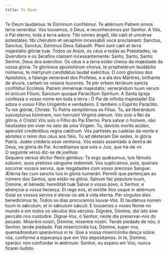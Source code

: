 ```yaml
---
title: Te Deum
---
```


<div class="side-by-side not-content">
  <span>
    Te Deum laudámus: te Dóminum confitémur. Te ætérnum Patrem omnis terra
    venerátur.
  </span>
  <span>
    Vos louvamos, ó Deus, e reconhecemos por Senhor. A Vós, ó Pai eterno, toda a
    terra adora.
  </span>
  <span>
    Tibi omnes ángeli, tibi cæli et univérse potestátes: tibi chérubim et
    séraphim incessábili voce proclámant: Sanctus, Sanctus, Sanctus, Dóminus
    Deus Sábaoth. Pleni sunt cæli et terra majestátis glóriæ tuæ.
  </span>
  <span>
    Todos os Anjos, os céus e todas as Potestades, os Querubins e os Serafins
    clamam incessantemente: Santo, Santo, Santo: Senhor, Deus dos exércitos. Os
    céus e a terra estão cheios da majestade da vossa glória.
  </span>
  <span>
    Te gloriósus apostolórum chorus, te prophetárum laudábilis númerus, te
    mártyrum candidátus laudat exércitus.
  </span>
  <span>
    O coro glorioso dos Apóstolos, a falange venerável dos Profetas, e a ala dos
    Mártires, brilhante de alvura, cantam os vossos louvores.
  </span>
  <span>
    Te per orbem terrárum sancta confitétur Ecclésia, Patrem imménsæ majestátis;
    venerándum tuum verum et únicum Fílium; Sanctum quoque Paráclitum Spíritum.
  </span>
  <span>
    A Santa Igreja confessa o vosso nome em toda a terra.: Ó Pai de infinita
    majestade! Ela adora o vosso Filho Unigénito e verdadeiro. E também o
    Espírito Paráclito.
  </span>
  <span>
    Tu rex glóriæ, Christe. Tu Patris sempitérnus es Fílius. Tu, ad liberándum
    susceptúrus hóminem, non horruísti Vírginis úterum.
  </span>
  <span>
    Vós sois o Rei da glória, ó Cristo! Vós sois o Filho do Pai Eterno. Para
    salvar o homem, não hesitastes em viver no seio de uma Virgem.
  </span>
  <span>Tu, devícto mortis acúleo, aperuísti credéntibus regna cælórum.</span>
  <span>
    Vós partistes as cadeias da morte e abristes o reino dos céus aos fiéis.
  </span>
  <span>
    Tu ad déxteram Dei sedes, in glória Patris. Judex créderis esse ventúrus.
  </span>
  <span>
    Vós estais assentado à dextra de Deus, na glória do Pai. Acreditamos que
    sois o Juiz, que há-de vir.
  </span>
</div>

<aside>O seguinte verso diz-se de joelhos:</aside>

<div class="side-by-side not-content">
  <span>
    Sequens versus dícitur flexis génibus: Te ergo quǽsumus, tuis fámulis
    súbveni, quos pretióso sánguine redemísti.
  </span>
  <span>
    Vos suplicamos, pois, queirais socorrer vossos servos, que resgatastes com
    vosso precioso Sangue:
  </span>
  <span>Ætérna fac cum sanctis tuis in glória numerári.</span>
  <span>Permiti que pertençam ao número dos Santos, que estão na glória.</span>
  <span>Salvum fac pópulum tuum, Dómine, et bénedic hereditáti tuæ</span>
  <span>Salvai o vosso povo, ó Senhor, e abençoai a vossa herança.</span>
  <span>Et rege eos, et extólle illos usque in ætérnum.</span>
  <span>Guiai os vossos servos e elevai-os até à vida eterna.</span>
  <span>Per síngulos dies benedícimus te;</span>
  <span>Todos os dias procuramos louvar-Vos.</span>
  <span>Et laudámus nomen tuum in sǽculum, et in sǽculum sǽculi.</span>
  <span>
    E louvamos o vosso Nome no mundo e em todos os séculos dos séculos.
  </span>
  <span>Dignáre, Dómine, die isto sine peccáto nos custodíre.</span>
  <span>Dignai-Vos, ó Senhor, neste dia preservar-nos do pecado.</span>
  <span>Miserére nostri, Dómine, miserére nostri.</span>
  <span>Tende piedade de nós, ó Senhor, tende piedade.</span>
  <span>
    Fiat misericórdia tua, Dómine, super nos, quemádmodum sperávimus in te.
  </span>
  <span>
    Que a vossa misericórdia desça sobre nós, conforme a esperança que em Vós
    depositamos.
  </span>
  <span>In te, Dómine, sperávi: non confúndar in ætérnum.</span>
  <span>Senhor, eu espero em Vós; nunca ficarei iludido.</span>
</div>
